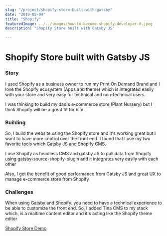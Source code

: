 ```yaml
---
slug: "/project/shopify-store-built-with-gatsby"
date: "2019-05-04"
title: "Shopify"
featuredImage: ../../images/how-to-become-shopify-developer-0.jpeg
description: "Shopify Store built with Gatsby JS"

---
```


# Shopify Store built with Gatsby JS

### Story 

I used Shopify as a business owner to run my Print On Demand Brand and I love the Shopify ecosystem (Apps and theme) which is integrated easily with your store and very easy for technical and non-technical users.

I was thinking to build my dad's e-commerce store (Plant Nursery) but I think Shopify will be a great fit for him. 




### Building


So, I build the website using the Shopify store and it's working great but I want to have more control over the front end. I found that I use my two favorite tools which Gatsby JS and Shopify CMS.


I use Shopify as headless CMS and gatsby JS to pull data from Shopify using gatsby-source-shopify-plugin and it integrates very easily with each other


Also, I get the benefit of good performance from Gatsby JS and great UX to manage e-commerce store from Shopify



### Challenges

When using Gatsby and Shopify. you need to have a technical experience to be able to customize the front end. So, I added Tina CMS to my stack which, is a realtime content editor and it's acting like the Shopify theme editor


[Shopify Store Demo](https://pep-khaoula.netlify.app/)
